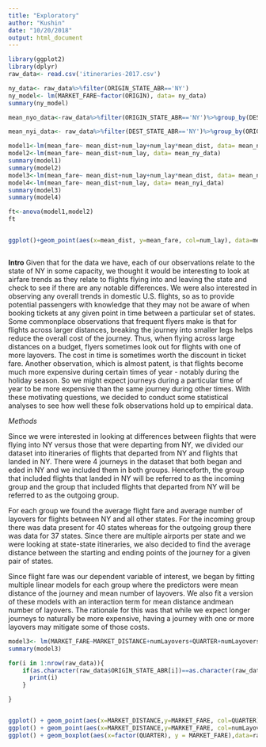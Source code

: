 ```yaml
---
title: "Exploratory"
author: "Kushin"
date: "10/20/2018"
output: html_document
---
```

```r
library(ggplot2)
library(dplyr)
raw_data<- read.csv('itineraries-2017.csv')

ny_data<- raw_data%>%filter(ORIGIN_STATE_ABR=='NY')
ny_model<- lm(MARKET_FARE~factor(ORIGIN), data= ny_data)
summary(ny_model)

mean_nyo_data<-raw_data%>%filter(ORIGIN_STATE_ABR=='NY')%>%group_by(DEST_STATE_ABR)%>%summarise(mean_fare= mean(MARKET_FARE), mean_dist = mean(MARKET_DISTANCE), num_lay= mean(numLayovers))

mean_nyi_data<- raw_data%>%filter(DEST_STATE_ABR=='NY')%>%group_by(ORIGIN_STATE_ABR)%>%summarise(mean_fare= mean(MARKET_FARE), mean_dist = mean(MARKET_DISTANCE), num_lay= mean(numLayovers))

model1<-lm(mean_fare~ mean_dist+num_lay+num_lay*mean_dist, data= mean_ny_data)
model2<-lm(mean_fare~ mean_dist+num_lay, data= mean_ny_data)
summary(model1)
summary(model2)
model3<-lm(mean_fare~ mean_dist+num_lay+num_lay*mean_dist, data= mean_nyi_data)
model4<-lm(mean_fare~ mean_dist+num_lay, data= mean_nyi_data)
summary(model3)
summary(model4)

ft<-anova(model1,model2)
ft


ggplot()+geom_point(aes(x=mean_dist, y=mean_fare, col=num_lay), data=mean_ny_data)



```


**Intro**
Given that for the data we have, each of our observations relate to the state of NY in some capacity, we thought it would be interesting to look at airfare trends as they relate to flights flying into and leaving the state and check to see if there are any notable differences. We were also interested in observing any overall trends in domestic U.S. flights, so as to provide potential passengers with knowledge that they may not be aware of when booking tickets at any given point in time between a particular set of states.
Some commonplace observations that frequent flyers make is that for flights across larger distances, breaking the journey into smaller legs helps reduce the overall cost of the journey. Thus, when flying across large distances on a budget, flyers sometimes look out for flights with one of more layovers. The cost in time is sometimes worth the discount in ticket fare.
Another observation, which is almost patent, is that flights become much more expensive during certain times of year - notably during the holiday season. So we might expect journeys during a particular time of year to be more expensive than the same journey during other times.
With these motivating questions, we decided to conduct some statistical analyses to see how well these folk observations hold up to empirical data.

*Methods*

Since we were interested in looking at differences between flights that were flying into NY versus those that were departing from NY, we divided our dataset into itineraries of flights that departed from NY and flights that landed in NY.
There were 4 journeys in the dataset that both began and eded in NY and we included them in both groups.
Henceforth, the group that included flights that landed in NY will be referred to as the incoming group and the group that included flights that departed from NY will be referred to as the outgoing group.

For each group we found the average flight fare and average number of layovers for flights between NY and all other states. For the incoming group there was data present for 40 states whereas for the outgoing group there was data for 37 states. Since there are multiple airports per state and we were looking at state-state itineraries, we also decided to find the average distance between the starting and ending points of the journey for a given pair of states.

Since flight fare was our dependent variable of interest, we began by fitting multiple linear models for each group where the predictors were mean distance of the journey and mean number of layovers.
We also fit a version of these models with an interaction term for mean distance andmean number of layovers. The rationale for this was that while we expect longer journeys to naturally be more expensive, having a journey with one or more layovers may mitigate some of those costs.

```r
model3<- lm(MARKET_FARE~MARKET_DISTANCE+numLayovers+QUARTER+numLayovers*MARKET_DISTANCE,data=raw_data)
summary(model3)

for(i in 1:nrow(raw_data)){
    if(as.character(raw_data$ORIGIN_STATE_ABR[i])==as.character(raw_data$DEST_STATE_ABR[i])){
      print(i)
    }

}


ggplot() + geom_point(aes(x=MARKET_DISTANCE,y=MARKET_FARE, col=QUARTER),data=raw_data)+ylim(0,2000)
ggplot() + geom_point(aes(x=MARKET_DISTANCE,y=MARKET_FARE, col=numLayovers),data=raw_data)+ylim(0,2000)
ggplot() + geom_boxplot(aes(x=factor(QUARTER), y = MARKET_FARE),data=raw_data)
```